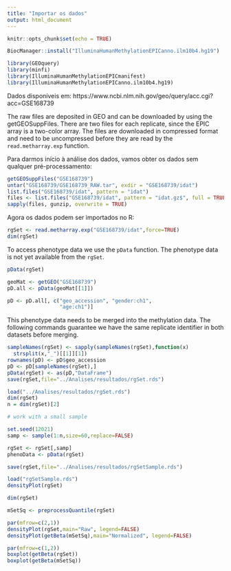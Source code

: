 ```yaml
---
title: "Importar os dados"
output: html_document
---
```


```r
knitr::opts_chunk$set(echo = TRUE)
```

```r
BiocManager::install("IlluminaHumanMethylationEPICanno.ilm10b4.hg19")
```

```r
library(GEOquery)
library(minfi)
library(IlluminaHumanMethylationEPICmanifest)
library(IlluminaHumanMethylationEPICanno.ilm10b4.hg19)
```

Dados disponíveis em: https://www.ncbi.nlm.nih.gov/geo/query/acc.cgi?acc=GSE168739


The raw files are deposited in GEO and can be downloaded by using the getGEOSuppFiles. There are two files for each replicate, since the EPIC array is a two-color array. The files are downloaded in compressed format and need to be uncompressed before they are read by the `read.metharray.exp` function.

Para darmos início à análise dos dados, vamos obter os dados sem qualquer pré-processamento:

```r
getGEOSuppFiles("GSE168739")
untar("GSE168739/GSE168739_RAW.tar", exdir = "GSE168739/idat")
list.files("GSE168739/idat", pattern = "idat")
files <- list.files("GSE168739/idat", pattern = "idat.gz$", full = TRUE)
sapply(files, gunzip, overwrite = TRUE)
```


Agora os dados podem ser importados no R:

```r
rgSet <- read.metharray.exp("GSE168739/idat",force=TRUE)
dim(rgSet)
```
To access phenotype data we use the `pData` function. The phenotype data is not yet available from the `rgSet`.


```r
pData(rgSet)
```

```r
geoMat <- getGEO("GSE168739")
pD.all <- pData(geoMat[[1]])

pD <- pD.all[, c("geo_accession", "gender:ch1",
                 "age:ch1")]
```

This phenotype data needs to be merged into the methylation data. The following commands guarantee we have the same replicate identifier in both datasets before merging.

```r
sampleNames(rgSet) <- sapply(sampleNames(rgSet),function(x)
  strsplit(x,"_")[[1]][1])
rownames(pD) <- pD$geo_accession
pD <- pD[sampleNames(rgSet),]
pData(rgSet) <- as(pD,"DataFrame")
save(rgSet,file="../Analises/resultados/rgSet.rds")
```


```r
load("../Analises/resultados/rgSet.rds")
dim(rgSet)
n = dim(rgSet)[2]

# work with a small sample 

set.seed(12021)
samp <- sample(1:n,size=60,replace=FALSE)

rgSet <- rgSet[,samp]
phenoData <- pData(rgSet)

save(rgSet,file="../Analises/resultados/rgSetSample.rds")
```


```r
load("rgSetSample.rds")
densityPlot(rgSet)
```

```r
dim(rgSet)
```

```r
mSetSq <- preprocessQuantile(rgSet)
```

```r
par(mfrow=c(2,1))
densityPlot(rgSet,main="Raw", legend=FALSE)
densityPlot(getBeta(mSetSq),main="Normalized", legend=FALSE)
```


```r
par(mfrow=c(1,2))
boxplot(getBeta(rgSet))
boxplot(getBeta(mSetSq))
```

































